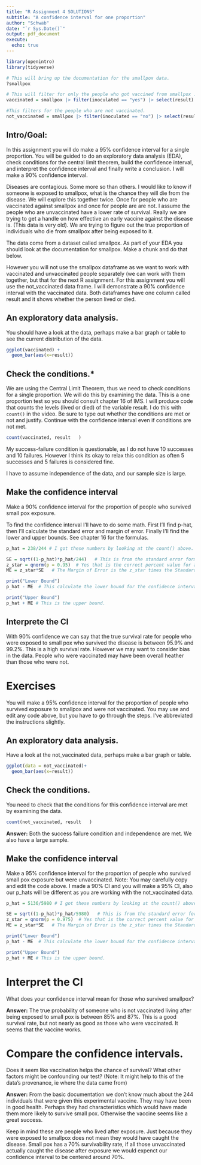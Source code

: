 ```yaml
---
title: "R Assignment 4 SOLUTIONS"
subtitle: "A confidence interval for one proportion"
author: "Schwab"
date: "`r Sys.Date()`"
output: pdf_document
execute: 
  echo: true
---
```


```r
library(openintro)
library(tidyverse)

# This will bring up the documentation for the smallpox data. 
?smallpox

# This will filter for only the people who got vaccined from smallpox . 
vaccinated = smallpox |> filter(inoculated == "yes") |> select(result)

#This filters for the people who are not vaccinated. 
not_vaccinated = smallpox |> filter(inoculated == "no") |> select(result)
```

## Intro/Goal:

In this assignment you will do make a 95% confidence interval for a single proportion. You will be guided to do an exploratory data analysis (EDA), check conditions for the central limit theorem, build the confidence interval, and interpret the confidence interval and finally write a conclusion. I will make a 90% confidence interval. 

Diseases are contagious. Some more so than others. I would like to know if someone is exposed to smallpox, what is the chance they will die from the disease. We will explore this together twice. Once for people who are vaccinated against smallpox and once for people are are not. I assume the people who are unvaccinated have a lower rate of survival. Really we are trying to get a handle on how effective an early vaccine against the disease is. (This data is very old). We are trying to figure out the true proportion of individuals who die from smallpox after being exposed to it. 

The data come from a dataset called smallpox. As part of your EDA you should look at the documentation for smallpox. Make a chunk and do that below. 

However you will not use the smallpox dataframe as we want to work with vaccinated and unvaccinated people separately (we can work with them together, but that for the next R assignment. For this assignment you will use the not_vaccinated data frame. I will demonstrate a 90% confidence interval with the vaccinated data. Both dataframes have one column called result and it shows whether the person lived or died.  

## An exploratory data analysis.
    
You should have a look at the data, perhaps make a bar graph or table to see the current distribution of the data. 

```r
ggplot(vaccinated) +
  geom_bar(aes(x=result))

```

    
## Check the conditions.*

We are using the Central Limit Theorem, thus we need to check conditions for a single proportion. We will do this by examining the data. This is a one proportion test so you should consult chapter 16 of IMS. I will produce code that counts the levels (lived or died) of the variable result. I do this with `count()` in the video. Be sure to type out whether the conditions are met or not and justify. Continue with the confidence interval even if conditions are not met. 

```r
count(vaccinated, result   )
```

My success-failure condition is questionable, as I do not have 10 successes and 10 failures. However I think its okay to relax this condition as often 5 successes and 5 failures is considered fine. 

I have to assume independence of the data, and our sample size is large. 

## Make the confidence interval

Make a 90% confidence interval for the proportion of people who survived small pox exposure. 

To find the confidence interval I'll have to do some math. First I'll find p-hat, then I'll calculate the standard error and margin of error. Finally I'll find the lower and upper bounds. See chapter 16 for the formulas. 

```r
p_hat = 238/244 # I got these numbers by looking at the count() above. 

SE = sqrt((1-p_hat)*p_hat/244)   # This is from the standard error formula
z_star = qnorm(p = 0.95)  # Yes that is the correct percent value for a 90% CI.
ME = z_star*SE   # The Margin of Error is the z_star times the Standard error. 

print("Lower Bound")
p_hat - ME  # This calculate the lower bound for the confidence interval 

print("Upper Bound")
p_hat + ME # This is the upper bound. 
```

## Interprete the CI

With 90% confidence we can say that the true survival rate for people who were exposed to small pox who survived the disease is between 95.9% and 99.2%. This is a high survival rate. However we may want to consider bias in the data. People who were vaccinated may have been overall heather than those who were not. 

# Exercises

You will  make a 95% confidence interval for the proportion of people who survived exposure to smallpox and were not vaccinated. You may use and edit any code above, but you have to go through the steps. I've abbreviated the instructions slightly. 

## An exploratory data analysis.
    
Have a look at the not_vaccinated data, perhaps make a bar graph or table. 

```r
ggplot(data = not_vaccinated)+
  geom_bar(aes(x=result))

```

    
## Check the conditions.

You need to check that the conditions for this confidence interval are met by examining the data. 

```r
count(not_vaccinated, result   )
```

**Answer:** Both the success failure condition and independence are met. We also have a large sample. 


## Make the confidence interval

Make a 95% confidence interval for the proportion of people who survived small pox exposure but were unvaccinated. Note: You may carefully copy and edit the code above. I made a 90% CI and you will make a 95% CI, also our p_hats will be different as you are working with the not_vaccinated data. 
 

```r
p_hat = 5136/5980 # I got these numbers by looking at the count() above. 

SE = sqrt((1-p_hat)*p_hat/5980)   # This is from the standard error formula
z_star = qnorm(p = 0.975)  # Yes that is the correct percent value for a 95% CI.
ME = z_star*SE   # The Margin of Error is the z_star times the Standard error. 

print("Lower Bound")
p_hat - ME  # This calculate the lower bound for the confidence interval 

print("Upper Bound")
p_hat + ME # This is the upper bound. 
```

# Interpret the CI

What does your confidence interval mean for those who survived smallpox? 

**Answer:** The true probability of someone who is not vaccinated living after being exposed to small pox is between 85% and 87%. This is a good survival rate, but not nearly as good as those who were vaccinated. It seems that the vaccine works. 

# Compare the confidence intervals. 

Does it seem like vaccination helps the chance of survival? What other factors might be confounding our test? (Note: It might help to this of the data's provenance, ie where the data came from)

**Answer:** From the basic documentation we don't know much about the 244 individuals that were given this experimental vaccine. They may have been in good health. Perhaps they had characteristics which would have made them more likely to survive small pox. Otherwise the vaccine seems like a great success. 

Keep in mind these are people who lived after exposure. Just because they were exposed to smallpox does not mean they would have caught the disease. Small pox has a 70% survivability rate, if all those unvaccinated actually caught the disease after exposure we would expenct our confidence interval to be centered around 70%. 
